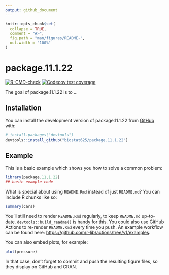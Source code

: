 ```yaml
---
output: github_document
---
```


<!-- README.md is generated from README.Rmd. Please edit that file -->

```r
knitr::opts_chunk$set(
  collapse = TRUE,
  comment = "#>",
  fig.path = "man/figures/README-",
  out.width = "100%"
)
```

# package.11.1.22

<!-- badges: start -->
[![R-CMD-check](https://github.com/biostat625/package.11.1.22/workflows/R-CMD-check/badge.svg)](https://github.com/biostat625/package.11.1.22/actions)
[![Codecov test coverage](https://codecov.io/gh/biostat625/package.11.1.22/branch/master/graph/badge.svg)](https://app.codecov.io/gh/biostat625/package.11.1.22?branch=master)
<!-- badges: end -->

The goal of package.11.1.22 is to ...

## Installation

You can install the development version of package.11.1.22 from [GitHub](https://github.com/) with:

``` r
# install.packages("devtools")
devtools::install_github("biostat625/package.11.1.22")
```

## Example

This is a basic example which shows you how to solve a common problem:

```r
library(package.11.1.22)
## basic example code
```

What is special about using `README.Rmd` instead of just `README.md`? You can include R chunks like so:

```r
summary(cars)
```

You'll still need to render `README.Rmd` regularly, to keep `README.md` up-to-date. `devtools::build_readme()` is handy for this. You could also use GitHub Actions to re-render `README.Rmd` every time you push. An example workflow can be found here: <https://github.com/r-lib/actions/tree/v1/examples>.

You can also embed plots, for example:

```r
plot(pressure)
```

In that case, don't forget to commit and push the resulting figure files, so they display on GitHub and CRAN.
